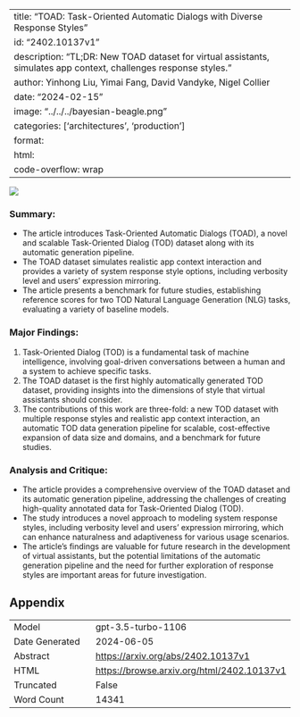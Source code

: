 
---
title: "TOAD: Task-Oriented Automatic Dialogs with Diverse Response Styles"
id: "2402.10137v1"
description: "TL;DR: New TOAD dataset for virtual assistants, simulates app context, challenges response styles."
author: Yinhong Liu, Yimai Fang, David Vandyke, Nigel Collier
date: "2024-02-15"
image: "../../../bayesian-beagle.png"
categories: ['architectures', 'production']
format:
  html:
    code-overflow: wrap
---

![](../../../bayesian-beagle.png)

### **Summary:**
- The article introduces Task-Oriented Automatic Dialogs (TOAD), a novel and scalable Task-Oriented Dialog (TOD) dataset along with its automatic generation pipeline.
- The TOAD dataset simulates realistic app context interaction and provides a variety of system response style options, including verbosity level and users' expression mirroring.
- The article presents a benchmark for future studies, establishing reference scores for two TOD Natural Language Generation (NLG) tasks, evaluating a variety of baseline models.

### Major Findings:
1. Task-Oriented Dialog (TOD) is a fundamental task of machine intelligence, involving goal-driven conversations between a human and a system to achieve specific tasks.
2. The TOAD dataset is the first highly automatically generated TOD dataset, providing insights into the dimensions of style that virtual assistants should consider.
3. The contributions of this work are three-fold: a new TOD dataset with multiple response styles and realistic app context interaction, an automatic TOD data generation pipeline for scalable, cost-effective expansion of data size and domains, and a benchmark for future studies.

### Analysis and Critique:
- The article provides a comprehensive overview of the TOAD dataset and its automatic generation pipeline, addressing the challenges of creating high-quality annotated data for Task-Oriented Dialog (TOD).
- The study introduces a novel approach to modeling system response styles, including verbosity level and users' expression mirroring, which can enhance naturalness and adaptiveness for various usage scenarios.
- The article's findings are valuable for future research in the development of virtual assistants, but the potential limitations of the automatic generation pipeline and the need for further exploration of response styles are important areas for future investigation.

## Appendix

|          |          |
|----------|----------|
| Model     | gpt-3.5-turbo-1106       |
| Date Generated     | 2024-06-05       |
| Abstract | [https://arxiv.org/abs/2402.10137v1](https://arxiv.org/abs/2402.10137v1)        |
| HTML     | [https://browse.arxiv.org/html/2402.10137v1](https://browse.arxiv.org/html/2402.10137v1)       |
| Truncated       | False       |
| Word Count       | 14341       |